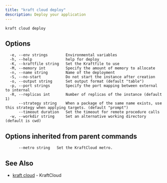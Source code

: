 ```yaml
---
title: "kraft cloud deploy"
description: Deploy your application
---
```


```
kraft cloud deploy
```

## Options

```
  -e, --env strings        Environmental variables
  -h, --help               help for deploy
  -K, --kraftfile string   Set the Kraftfile to use
  -M, --memory int         Specify the amount of memory to allocate
  -n, --name string        Name of the deployment
  -S, --no-start           Do not start the instance after creation
  -o, --output string      Set output format (default "table")
  -p, --port strings       Specify the port mapping between external to internal
  -R, --replicas int       Number of replicas of the instance (default 1)
      --strategy string    When a package of the same name exists, use this strategy when applying targets. (default "prompt")
      --timeout duration   Set the timeout for remote procedure calls
  -w, --workdir string     Set an alternative working directory (default is cwd)
```

## Options inherited from parent commands

```
      --metro string   Set the KraftCloud metro.
```

## See Also

* [kraft cloud](kraft_cloud.md)	 - KraftCloud

